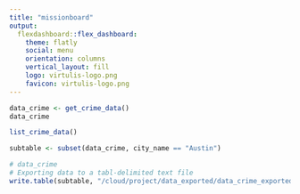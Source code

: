 ```yaml
---
title: "missionboard"
output: 
  flexdashboard::flex_dashboard:
    theme: flatly
    social: menu
    orientation: columns
    vertical_layout: fill
    logo: virtulis-logo.png
    favicon: virtulis-logo.png
---
```


```r
data_crime <- get_crime_data()
data_crime
```

```r

list_crime_data()
```

```r
subtable <- subset(data_crime, city_name == "Austin")
```

```r
# data_crime
# Exporting data to a tabl-delimited text file
write.table(subtable, "/cloud/project/data_exported/data_crime_exported.txt", sep="\t")
```








